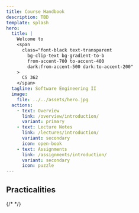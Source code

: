 ```yaml
---
title: Course Handbook
description: TBD
template: splash
hero:
  title: |
    Welcome to 
    <span
      class="font-black text-transparent
        bg-clip-text bg-gradient-to-b
        from-accent-700 to-accent-400
        dark:from-accent-500 dark:to-accent-200"
    >
      CS 362
    </span> 
  tagline: Software Engineering II
  image:
    file: ../../assets/hero.jpg
  actions:
    - text: Overview
      link: /overview/introduction/
      variant: primary
    - text: Lecture Notes
      link: /lectures/introduction/
      variant: secondary
      icon: open-book
    - text: Assignments
      link: /assignments/introduction/
      variant: secondary
      icon: puzzle
---
```




## Practicalities

<CardGrid stagger>
  <LinkCard
    title="Demos Sign-Ups"
    href="/practicalities/demo-signups/"
    description="Instructions to schedule demos for your assignments and for the final project."
  />
  <LinkCard
    title="Team Formation"
    href="/practicalities/team-formation/"
    description="Form your team for the final project. Choose your own team or be randomly assigned."
  />
  {/* <LinkCard
    title="Peer-Evaluations"
    href="/practicalities/peer-evaluations/"
    description="Read up about the peer-evaluation process for the final project."
  />
   */}
</CardGrid> 
